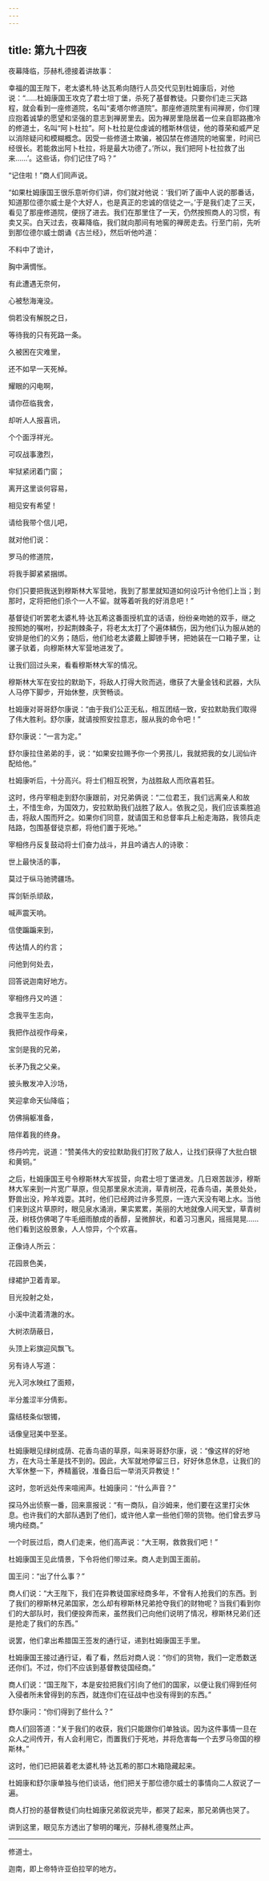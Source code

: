 ```yaml
---
---
---
```

title: 第九十四夜
---






夜幕降临，莎赫札德接着讲故事：





幸福的国王陛下，老太婆札特·达瓦希向随行人员交代见到杜姆康后，对他说：“……杜姆康国王攻克了君士坦丁堡，杀死了基督教徒。只要你们走三天路程，就会看到一座修道院，名叫“麦塔尔修道院”。那座修道院里有间禅房，你们理应抱着诚挚的愿望和坚强的意志到禅房里去。因为禅房里隐居着一位来自耶路撒冷的修道士，名叫“阿卜杜拉”。阿卜杜拉是位虔诚的稽斯林信徒，他的尊荣和威严足以消除疑问和模糊概念。因受一些修道士欺骗，被囚禁在修道院的地窖里，时间已经很长。若能救出阿卜杜拉，将是最大功德了。’所以，我们把阿卜杜拉救了出来……’。这些话，你们记住了吗？”

“记住啦！”商人们同声说。

“如果杜姆康国王很乐意听你们讲，你们就对他说：‘我们听了画中人说的那番话，知道那位德尔威士是个大好人，也是真正的忠诚的信徒之一。’于是我们走了三天，看见了那座修道院，便拐了进去。我们在那里住了一天，仍然按照商人的习惯，有卖又买。白天过去，夜幕降临，我们就向那间有地窖的禅房走去。行至门前，先听到那位德尔威士朗诵《古兰经》，然后听他吟道：


不料中了诡计，

胸中满惆怅。

有此遭遇无奈何，

心被愁海淹没。

倘若没有解脱之日，

等待我的只有死路一条。

久被困在灾难里，

还不如早一天死棹。

耀眼的闪电啊，

请你莅临我舍，

却听人人报喜讯，

个个面浮祥光。

可叹战事激烈，

牢狱紧闭着门窗；

离开这里谈何容易，

相见安有希望！

请给我带个信儿吧，

就对他们说：

罗马的修道院，

将我手脚紧紧捆绑。



你们只要把我送到穆斯林大军营地，我到了那里就知道如何设巧计令他们上当；到那时，定将把他们杀个一人不留。就等着听我的好消息吧！”

基督徒们听罢老太婆札特·达瓦希这番面授机宜的话语，纷纷亲吻她的双手，继之按照她的嘱咐，抄起荆棘条子，将老太太打了个遍体鳞伤，因为他们认为服从她的安排是他们的义务；随后，他们给老太婆戴上脚镣手铐，把她装在一口箱子里，让骡子驮着，向穆斯林大军营地进发了。





让我们回过头来，看看穆斯林大军的情况。

穆斯林大军在安拉的默助下，将敌人打得大败而逃，缴获了大量金钱和武器，大队人马停下脚步，开始休整，庆贺畅谈。

杜姆康对哥哥舒尔康说：“由于我们公正无私，相互团结一致，安拉默助我们取得了伟大胜利。舒尔康，就请按照安拉意志，服从我的命令吧！”

舒尔康说：“一言为定。”

舒尔康拉住弟弟的手，说：“如果安拉赐予你一个男孩儿，我就把我的女儿润仙许配给他。”

杜姆康听后，十分高兴。将士们相互祝贺，为战胜敌人而欣喜若狂。

这时，佟丹宰相走到舒尔康跟前，对兄弟俩说：“二位君王，我们远离亲人和故土，不惜生命，为国效力，安拉默助我们战胜了敌人。依我之见，我们应该乘胜追击，将敌人围而歼之。如果你们同意，就请国王和总督率兵上船走海路，我领兵走陆路，包围基督徒京都，将他们置于死地。”

宰相佟丹反复鼓动将士们奋力战斗，并且吟诵古人的诗歌：


世上最快活的事，

莫过于纵马驰骋疆场。

挥剑斩杀顽敌，

喊声震天响。

信使蹁蹁来到，

传达情人的约言；

问他到何处去，

回答说迦南好地方。



宰相佟丹又吟道：


念我平生志向，

我把作战视作母亲，

宝剑是我的兄弟，

长矛乃我之父亲。

披头散发冲入沙场，

笑迎拿命天仙降临；

仿佛捐躯准备，

陪伴着我的终身。



佟丹吟完，说道：“赞美伟大的安拉默助我们打败了敌人，让找们获得了大批白银和黄铜。”

之后，杜姆康国王号令穆斯林大军拔营，向君士坦丁堡进发。几日艰苦跋涉，穆斯林大军来到一片宽广草原，但见那里泉水流淌，草青树茂，花香鸟语，美景处处，野兽出没，羚羊戏耍。其时，他们已经跨过许多荒原，一连六天没有喝上水。当他们来到这片草原时，眼见泉水涌淌，果实累累，美丽的大地就像人间天堂，草青树茂，树枝仿佛喝了牛毛细雨酿成的香醇，呈微醉状，和着习习惠风，摇摇晃晃……他们看到这般景象，人人惊异，个个欢喜。

正像诗人所云：


花园景色美，

绿裙护卫着青翠。

目光投射之处，

小溪中流着清澈的水。

大树浓荫蔽日，

头顶上彩旗迎风飘飞。



另有诗人写道：


光入河水映红了面颊，

半分羞涩半分倩影。

露结枝条似银镯，

话像皇冠美中至圣。



杜姆康眼见绿树成荫、花香鸟语的草原，叫来哥哥舒尔康，说：“像这样的好地方，在大马士革是找不到的。因此，大军就地停留三日，好好休息休息，让我们的大军休整一下，养精蓄锐，准备日后一举消灭异教徒！”

这时，忽听远处传来喧闹声。杜姆康问：“什么声音？”

探马外出侦察一番，回来禀报说：“有一商队，自沙姆来，他们要在这里打尖休息。也许我们的大部队遇到了他们，或许他人拿一些他们带的货物。他们曾去罗马境内经商。”

一个时辰过后，商人们走来，他们高声说：“大王啊，救救我们吧！”

杜姆康国王见此情景，下令将他们带过来。商人走到国王面前。

国王问：“出了什么事？”

商人们说：“大王陛下，我们在异教徒国家经商多年，不曾有人抢我们的东西。到了我们的穆斯林兄弟国家，怎么却有穆斯林兄弟抢夺我们的财物呢？当我们看到你们的大部队时，我们便投奔而来，虽然我们己向他们说明了情况，穆斯林兄弟们还是抢走了我们的东西。”

说罢，他们拿出希腊国王签发的通行证，递到杜姆康国王手里。

杜姆康国王接过通行证，看了看，然后对商人说：“你们的货物，我们一定悉数送还你们。不过，你们不应该到基督教徒国经商。”

商人们说：“国王陛下，本是安拉把我们引向了他们的国家，以便让我们得到任何入侵者所未曾得到的东西，就连你们在征战中也没有得到的东西。”

舒尔康问：“你们得到了些什么？”

商人们回答道：“关于我们的收获，我们只能跟你们单独谈。因为这件事情一旦在众人之间传开，有人会利用它，而置我们于死地，并将危害每一个去罗马帝国的穆斯林。”

这时，他们已把装着老太婆札特·达瓦希的那口木箱隐藏起来。

杜姆康和舒尔康单独与他们谈话，他们把关于那位德尔威士的事情向二人叙说了一遍。

商人打扮的基督教徒们向杜姆康兄弟叙说完毕，都哭了起来，那兄弟俩也哭了。





讲到这里，眼见东方透出了黎明的曙光，莎赫札德戛然止声。



***





修道士。​​​



迦南，即上帝特许亚伯拉罕的地方。​​​